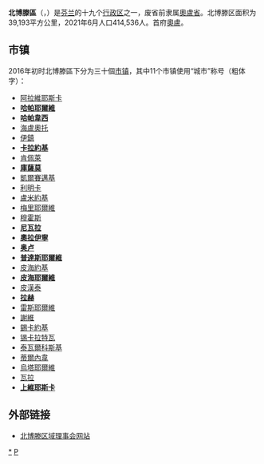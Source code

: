 {{Infobox settlement
| name                    = 北博滕区
| native_name             = {{native name|fi|Pohjois-Pohjanmaa}}<br/>{{native name|sv|Norra Österbotten}}
| settlement_type         = [[芬兰行政区|行政区]]
| image_skyline           = 
| image_caption           = 
| image_flag              = 
| flag_size               = 125px
| image_shield            = Pohjois-Pohjanmaan vaakuna.svg
| shield_size             = 75px
| etymology               = 
| nickname                = 
| motto                   = 
| image_map               = Pohjois-Pohjanmaa sijainti Suomi.svg
| mapsize                 = 150px
| map_caption             = 北博滕区在芬兰的位置
| coordinates             = 
| coor_pinpoint           = 
| coordinates_footnotes   = 
| subdivision_type        = [[世界政區索引|国家]]
| subdivision_name        = [[芬兰|芬兰]]
| subdivision_type1       = 
| subdivision_name1       = 
| seat_type               = 区府
| seat                    = [[奥卢|奥卢]]
| unit_pref               = Metric
| area_footnotes          = 
| area_total_km2          = 39192.65
| population_as_of        = 2021年6月
| population_total        = 414536
| population_density_km2  = auto
| population_footnotes    = 
| area_code_type          = 
| area_code               = 
| iso_code                = FI-14
| blank_name_sec2         = 区鸟
| blank_info_sec2         = [[灰鹤|灰鹤]] (''Grus grus'')
| blank1_name_sec2        = 区鱼
| blank1_info_sec2        = [[突唇白鮭|突唇白鮭]] (''Coregonus lavaretus'')
| blank2_name_sec2        = 区花
| blank2_info_sec2        = [[杜香|杜香]] (''Rhododendron tomentosum'')
| website                 = {{URL|https://www.pohjois-pohjanmaa.fi/}}
| footnotes               = 
}}
'''北博滕區'''（{{lang-fi|Pohjois-Pohjanmaa}}，{{lang-sv|Norra Österbotten}}）是[[芬兰|芬兰]]的十九个[[芬兰行政区|行政区]]之一，废省前隶属[[奧盧省|奧盧省]]。北博滕区面积为39,193平方公里，2021年6月人口414,536人。首府[[奧盧|奧盧]]。

== 市镇 ==
2016年初时北博滕區下分为三十個[[芬兰市镇|市镇]]，其中11个市镇使用“城市”称号（粗体字）：
{{div col|colwidth=15em}}
* [[阿拉維耶斯卡|阿拉維耶斯卡]]
* '''[[哈帕耶爾維|哈帕耶爾維]]'''
* '''[[哈帕韋西|哈帕韋西]]'''
* [[海盧奧托|海盧奧托]]
* [[伊鎮|伊鎮]]
* '''[[卡拉約基|卡拉約基]]'''
* [[肯佩萊|肯佩萊]]
* '''[[庫薩莫|庫薩莫]]'''
* [[凱爾賽邁基|凱爾賽邁基]]
* [[利明卡|利明卡]]
* [[盧米約基|盧米約基]]
* [[梅里耶爾維|梅里耶爾維]]
* [[穆霍斯|穆霍斯]]
* '''[[尼瓦拉|尼瓦拉]]'''
* '''[[奧拉伊寧|奧拉伊寧]]'''
* '''[[奥卢|奥卢]]'''
* '''[[普達斯耶爾維|普達斯耶爾維]]'''
* [[皮海約基|皮海約基]]
* '''[[皮海耶爾維|皮海耶爾維]]'''
* [[皮漢泰|皮漢泰]]
* '''[[拉赫|拉赫]]'''
* [[雷斯耶爾維|雷斯耶爾維]]
* [[謝維_(芬蘭)|謝維]]
* [[錫卡約基|錫卡約基]]
* [[锡卡拉特瓦|锡卡拉特瓦]]
* [[泰瓦爾科斯基|泰瓦爾科斯基]]
* [[蒂爾內韋|蒂爾內韋]]
* [[烏塔耶爾維|烏塔耶爾維]]
* [[瓦拉|瓦拉]]
* '''[[上維耶斯卡|上維耶斯卡]]'''
{{div col end}}

== 外部链接 ==
{{commonscat|Northern Ostrobothnia}}
* [https://www.pohjois-pohjanmaa.fi/ 北博滕区域理事会网站]{{Wayback|url=https://www.pohjois-pohjanmaa.fi/ |date=20180127004519 }} {{fi}} {{en}}

{{maakunta}}
[[Category:北博滕区|*]]
[[Category:芬蘭區份|P]]